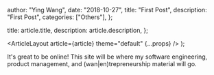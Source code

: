 
  author: "Ying Wang",
  date: "2018-10-27",
  title: "First Post",
  description: "First Post",
  categories: ["Others"],
};

  title: article.title,
  description: article.description,
};

  <ArticleLayout article={article} theme="default" {...props} />
);

It's great to be online! This site will be where my software engineering,
product management, and (wan|en)trepreneurship material will go.
